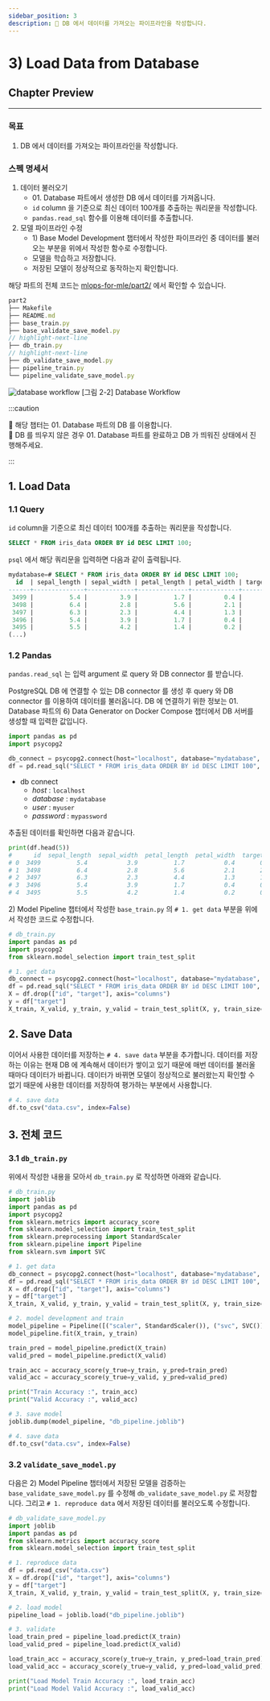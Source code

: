 ```yaml
---
sidebar_position: 3
description: 📌 DB 에서 데이터를 가져오는 파이프라인을 작성합니다.
---
```


# 3) Load Data from Database

<PreviewDescription>

## Chapter Preview
---
### 목표

1. DB 에서 데이터를 가져오는 파이프라인을 작성합니다.

### 스펙 명세서

1. 데이터 불러오기
    -  <Part>01. Database</Part> 파트에서 생성한 DB 에서 데이터를 가져옵니다.
    - `id` column 을 기준으로 최신 데이터 100개를 추출하는 쿼리문을 작성합니다.
    - `pandas.read_sql` 함수를 이용해 데이터를 추출합니다.
2. 모델 파이프라인 수정
    - <Chapter>1) Base Model Development</Chapter> 챕터에서 작성한 파이프라인 중 데이터를 불러오는 부분을 위에서 작성한 함수로 수정합니다.
    - 모델을 학습하고 저장합니다.
    - 저장된 모델이 정상적으로 동작하는지 확인합니다.

</PreviewDescription>

<BrowserWindow url="https://github.com/mlops-for-mle/mlops-for-mle/tree/main/part2">

해당 파트의 전체 코드는 [mlops-for-mle/part2/](https://github.com/mlops-for-mle/mlops-for-mle/tree/main/part2) 에서 확인할 수 있습니다.

```js
part2
├── Makefile
├── README.md
├── base_train.py
├── base_validate_save_model.py
// highlight-next-line
├── db_train.py
// highlight-next-line
├── db_validate_save_model.py
├── pipeline_train.py
└── pipeline_validate_save_model.py
```

</BrowserWindow>

<div style={{textAlign: 'center'}}>

![database workflow](./img/model-development-2.png)
[그림 2-2] Database Workflow
</div>


:::caution

📌  해당 챕터는 <Part>01. Database</Part> 파트의 DB 를 이용합니다.  
📌  DB 를 띄우지 않은 경우 <Part>01. Database</Part> 파트를 완료하고 DB 가 띄워진 상태에서 진행해주세요.

:::

## 1. Load Data
### 1.1 Query
`id` column을 기준으로 최신 데이터 100개를 추출하는 쿼리문을 작성합니다.

```sql
SELECT * FROM iris_data ORDER BY id DESC LIMIT 100;
```

`psql` 에서 해당 쿼리문을 입력하면 다음과 같이 출력됩니다.

```sql
mydatabase=# SELECT * FROM iris_data ORDER BY id DESC LIMIT 100;
  id  | sepal_length | sepal_width | petal_length | petal_width | target
------+--------------+-------------+--------------+-------------+--------
 3499 |          5.4 |         3.9 |          1.7 |         0.4 |      0
 3498 |          6.4 |         2.8 |          5.6 |         2.1 |      2
 3497 |          6.3 |         2.3 |          4.4 |         1.3 |      1
 3496 |          5.4 |         3.9 |          1.7 |         0.4 |      0
 3495 |          5.5 |         4.2 |          1.4 |         0.2 |      0
(...)
```

### 1.2 Pandas
`pandas.read_sql` 는 입력 argument 로 query 와 DB connector 를 받습니다.

PostgreSQL DB 에 연결할 수 있는 DB connector 를 생성 후 query 와 DB connector 를 이용하여 데이터를 불러옵니다.
DB 에 연결하기 위한 정보는 <Part>01. Database</Part> 파트의 <Chapter>6) Data Generator on Docker Compose</Chapter> 챕터에서 DB 서버를 생성할 때 입력한 값입니다.

<CodeDescription>

```python  title="db_train.py"
import pandas as pd
import psycopg2

db_connect = psycopg2.connect(host="localhost", database="mydatabase", user="myuser", password="mypassword")
df = pd.read_sql("SELECT * FROM iris_data ORDER BY id DESC LIMIT 100", db_connect)
```

- db connect 
  - <var>host</var> : <code>localhost</code>
  - <var>database</var> : <code>mydatabase</code>
  - <var>user</var> : <code>myuser</code>
  - <var>password</var> : <code>mypassword</code>

</CodeDescription>

추출된 데이터를 확인하면 다음과 같습니다.

```python
print(df.head(5))
#      id  sepal_length  sepal_width  petal_length  petal_width  target
# 0  3499          5.4           3.9          1.7           0.4       0
# 1  3498          6.4           2.8          5.6           2.1       2
# 2  3497          6.3           2.3          4.4           1.3       1
# 3  3496          5.4           3.9          1.7           0.4       0
# 4  3495          5.5           4.2          1.4           0.2       0
```

<Chapter>2) Model Pipeline</Chapter> 챕터에서 작성한 <code>base_train.py</code> 의 <code># 1. get data</code> 부분을 위에서 작성한 코드로 수정합니다.

```python  title="db_train.py"
# db_train.py
import pandas as pd
import psycopg2
from sklearn.model_selection import train_test_split

# 1. get data
db_connect = psycopg2.connect(host="localhost", database="mydatabase", user="myuser", password="mypassword")
df = pd.read_sql("SELECT * FROM iris_data ORDER BY id DESC LIMIT 100", db_connect)
X = df.drop(["id", "target"], axis="columns")
y = df["target"]
X_train, X_valid, y_train, y_valid = train_test_split(X, y, train_size=0.8, random_state=2022)
```

## 2. Save Data
이어서 사용한 데이터를 저장하는 `# 4. save data` 부분을 추가합니다.
데이터를 저장하는 이유는 현재 DB 에 계속해서 데이터가 쌓이고 있기 때문에 매번 데이터를 불러올 때마다 데이터가 바뀝니다.
데이터가 바뀌면 모델이 정상적으로 불러왔는지 확인할 수 없기 때문에 사용한 데이터를 저장하여 평가하는 부분에서 사용합니다.

```python  title="db_train.py"
# 4. save data
df.to_csv("data.csv", index=False)
```


## 3. 전체 코드

### 3.1 `db_train.py`
위에서 작성한 내용을 모아서 `db_train.py` 로 작성하면 아래와 같습니다.

```python  title="db_train.py"
# db_train.py
import joblib
import pandas as pd
import psycopg2
from sklearn.metrics import accuracy_score
from sklearn.model_selection import train_test_split
from sklearn.preprocessing import StandardScaler
from sklearn.pipeline import Pipeline
from sklearn.svm import SVC

# 1. get data
db_connect = psycopg2.connect(host="localhost", database="mydatabase", user="myuser", password="mypassword")
df = pd.read_sql("SELECT * FROM iris_data ORDER BY id DESC LIMIT 100", db_connect)
X = df.drop(["id", "target"], axis="columns")
y = df["target"]
X_train, X_valid, y_train, y_valid = train_test_split(X, y, train_size=0.8, random_state=2022)

# 2. model development and train
model_pipeline = Pipeline([("scaler", StandardScaler()), ("svc", SVC())])
model_pipeline.fit(X_train, y_train)

train_pred = model_pipeline.predict(X_train)
valid_pred = model_pipeline.predict(X_valid)

train_acc = accuracy_score(y_true=y_train, y_pred=train_pred)
valid_acc = accuracy_score(y_true=y_valid, y_pred=valid_pred)

print("Train Accuracy :", train_acc)
print("Valid Accuracy :", valid_acc)

# 3. save model
joblib.dump(model_pipeline, "db_pipeline.joblib")

# 4. save data
df.to_csv("data.csv", index=False)
```

### 3.2 `validate_save_model.py`

다음은 <Chapter>2) Model Pipeline</Chapter> 챕터에서 저장된 모델을 검증하는 `base_validate_save_model.py` 를 수정해 `db_validate_save_model.py` 로 저장합니다.
그리고 `# 1. reproduce data` 에서 저장된 데이터를 불러오도록 수정합니다.

```python  title="db_validate_save_model.py"
# db_validate_save_model.py
import joblib
import pandas as pd
from sklearn.metrics import accuracy_score
from sklearn.model_selection import train_test_split

# 1. reproduce data
df = pd.read_csv("data.csv")
X = df.drop(["id", "target"], axis="columns")
y = df["target"]
X_train, X_valid, y_train, y_valid = train_test_split(X, y, train_size=0.8, random_state=2022)

# 2. load model
pipeline_load = joblib.load("db_pipeline.joblib")

# 3. validate
load_train_pred = pipeline_load.predict(X_train)
load_valid_pred = pipeline_load.predict(X_valid)

load_train_acc = accuracy_score(y_true=y_train, y_pred=load_train_pred)
load_valid_acc = accuracy_score(y_true=y_valid, y_pred=load_valid_pred)

print("Load Model Train Accuracy :", load_train_acc)
print("Load Model Valid Accuracy :", load_valid_acc)
```
